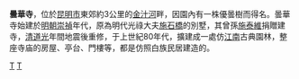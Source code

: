 {{unreferenced|time=2015-03-26T11:05:48+00:00}}
'''曇華寺'''，位於[[昆明市|昆明市]]東郊約3公里的[[金汁河|金汁河]]畔，因園內有一株優曇樹而得名。曇華寺始建於[[明朝|明朝]][[崇禎|崇禎]]年代，原為明代光祿大夫[[施石橋|施石橋]]的別墅，其曾孫[[施泰維|施泰維]]捐贈建寺，[[清|清]][[道光|道光]]年間地震後重修，于上世紀80年代，擴建成一處仿[[江南|江南]]古典園林，整座寺庙的房屋、亭台、門樓等，都是仿照白族民居建造的。

{{昆明地理小作品}}

[[Category:昆明建筑物|T]]
[[Category:白族文化|T]]